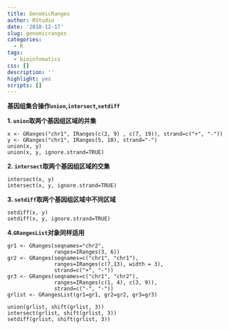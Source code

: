 ```yaml
---
title: GenomicRanges
author: RStudio
date: '2018-12-17'
slug: genomicranges
categories:
  - R
tags:
  - bioinfomatics
css: []
description: ''
highlight: yes
scripts: []
---
```



**基因组集合操作`union`,`intersect`,`setdiff`**      

**1. `union`取两个基因组区域的并集**   
```
x <- GRanges("chr1", IRanges(c(2, 9) , c(7, 19)), strand=c("+", "-"))
y <- GRanges("chr1", IRanges(5, 10), strand="-") 
union(x, y)
union(x, y, ignore.strand=TRUE)
```   

**2. `intersect`取两个基因组区域的交集**   
```
intersect(x, y)
intersect(x, y, ignore.strand=TRUE)
```
**3. `setdiff`取两个基因组区域中不同区域**   

```
setdiff(x, y)
setdiff(x, y, ignore.strand=TRUE)

```

**4.`GRangesList`对象同样适用**   

```
gr1 <- GRanges(seqnames="chr2",
               ranges=IRanges(3, 6))
gr2 <- GRanges(seqnames=c("chr1", "chr1"),
               ranges=IRanges(c(7,13), width = 3),
               strand=c("+", "-"))
gr3 <- GRanges(seqnames=c("chr1", "chr2"),
               ranges=IRanges(c(1, 4), c(3, 9)),
               strand=c("-", "-"))
grlist <- GRangesList(gr1=gr1, gr2=gr2, gr3=gr3)

union(grlist, shift(grlist, 3))
intersect(grlist, shift(grlist, 3))
setdiff(grlist, shift(grlist, 3))

```
